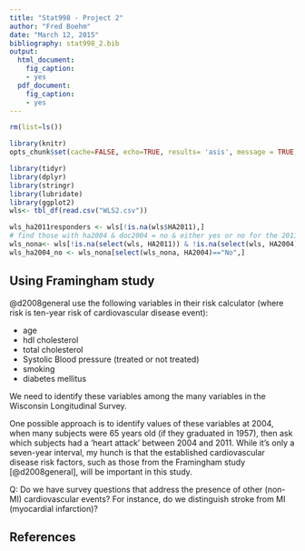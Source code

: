 ```yaml
---
title: "Stat998 - Project 2"
author: "Fred Boehm"
date: "March 12, 2015"
bibliography: stat998_2.bib
output:
  html_document:
    fig_caption:
    - yes
  pdf_document:
    fig_caption:
    - yes
---
```


```r
rm(list=ls())

library(knitr)
opts_chunk$set(cache=FALSE, echo=TRUE, results= 'asis', message = TRUE, warning=TRUE, tidy=TRUE, highlight=TRUE, fig.show='asis')
```




```r
library(tidyr)
library(dplyr)
library(stringr)
library(lubridate)
library(ggplot2)
wls<- tbl_df(read.csv("WLS2.csv"))
```

```r
wls_ha2011responders <- wls[!is.na(wls$HA2011),]
# find those with ha2004 & doc2004 = no & either yes or no for the 2011 ha questions
wls_nona<- wls[!is.na(select(wls, HA2011)) & !is.na(select(wls, HA2004)),]
wls_ha2004_no <- wls_nona[select(wls_nona, HA2004)=="No",]
```



## Using Framingham study

@d2008general use the following variables in their risk calculator (where risk is ten-year risk of cardiovascular disease event):

- age  
- hdl cholesterol  
- total cholesterol  
- Systolic Blood pressure (treated or not treated)  
- smoking  
- diabetes mellitus  

We need to identify these variables among the many variables in the Wisconsin Longitudinal Survey. 

One possible approach is to identify values of these variables at 2004, when many subjects were 65 years old (if they graduated in 1957), then ask which subjects had a 'heart attack' between 2004 and 2011. While it's only a seven-year interval, my hunch is that the established cardiovascular disease risk factors, such as those from the Framingham study [@d2008general], will be important in this study.


Q: Do we have survey questions that address the presence of other (non-MI) cardiovascular events? For instance, do we distinguish stroke from MI (myocardial infarction)? 

## References




